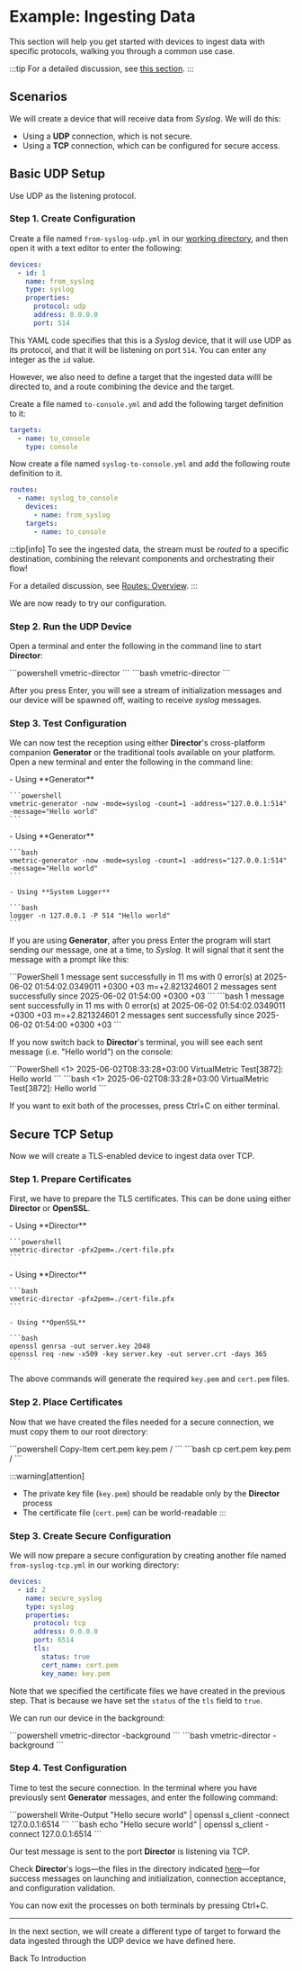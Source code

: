 
# Example: Ingesting Data

This section will help you get started with devices to ingest data with specific protocols, walking you through a common use case.

:::tip
For a detailed discussion, see [this section](../configuration/devices/overview.mdx#configuration).
:::

## Scenarios

We will create a device that will receive data from _Syslog_. We will do this:

- Using a **UDP** connection, which is not secure.
- Using a **TCP** connection, which can be configured for secure access.

## Basic UDP Setup

Use UDP as the listening protocol.

### Step 1. Create Configuration

Create a file named `from-syslog-udp.yml` in our [working directory](./introduction.mdx#working-directory), and then open it with a text editor to enter the following:

```yaml title="from-syslog-udp.yml"
devices:
  - id: 1
    name: from_syslog
    type: syslog
    properties:
      protocol: udp
      address: 0.0.0.0
      port: 514
```

This YAML code specifies that this is a _Syslog_ device, that it will use UDP as its protocol, and that it will be listening on port `514`. You can enter any integer as the `id` value.

However, we also need to define a target that the ingested data willl be directed to, and a route combining the device and the target.

Create a file named `to-console.yml` and add the following target definition to it:

```yaml title="to-console.yml"
targets:
  - name: to_console
    type: console
```

Now create a file named `syslog-to-console.yml` and add the following route definition to it.

```yaml title="syslog-to-console.yml"
routes:
  - name: syslog_to_console
    devices:
      - name: from_syslog
    targets:
      - name: to_console
```

:::tip[info]
To see the ingested data, the stream must be _routed_ to a specific destination, combining the relevant components and orchestrating their flow!

For a detailed discussion, see [Routes: Overview](../configuration/routes.mdx#configuration).
:::

We are now ready to try our configuration.

### Step 2. Run the UDP Device

Open a terminal and enter the following in the command line to start **Director**:

<Tabs>
  <TabItem value="powershell" label="PowerShell" default>
    ```powershell
    vmetric-director
    ```
  </TabItem>
  <TabItem value="bash" label="Bash">
    ```bash
    vmetric-director
    ```
  </TabItem>
</Tabs>

After you press <kb-short>Enter</kb-short>, you will see a stream of initialization messages and our device will be spawned off, waiting to receive _syslog_ messages.

### Step 3. Test Configuration

We can now test the reception using either **Director**'s cross-platform companion **Generator** or the traditional tools available on your platform. Open a new terminal and enter the following in the command line:

<Tabs>
  <TabItem value="powershell" label="PowerShell" default>
    - Using **Generator**

    ```powershell
    vmetric-generator -now -mode=syslog -count=1 -address="127.0.0.1:514" -message="Hello world"
    ```
  </TabItem>
  <TabItem value="bash" label="Bash">
    - Using **Generator**
  
    ```bash
    vmetric-generator -now -mode=syslog -count=1 -address="127.0.0.1:514" -message="Hello world"
    ```
    
    - Using **System Logger**

    ```bash
    logger -n 127.0.0.1 -P 514 "Hello world"
    ```
  </TabItem>
</Tabs>

If you are using **Generator**, after you press <kb-short>Enter</kb-short> the program will start sending our message, one at a time, to _Syslog_. It will signal that it sent the message with a prompt like this:

<Tabs>
  <TabItem value="powershell" label="PowerShell" default>
    ```PowerShell
    1 message sent successfully in 11 ms with 0 error(s) at 2025-06-02 01:54:02.0349011 +0300 +03 m=+2.821324601
    2 messages sent successfully since 2025-06-02 01:54:00 +0300 +03
    ```
  </TabItem>
  <TabItem value="bash" label="Bash">
    ```bash
    1 message sent successfully in 11 ms with 0 error(s) at 2025-06-02 01:54:02.0349011 +0300 +03 m=+2.821324601
    2 messages sent successfully since 2025-06-02 01:54:00 +0300 +03
    ```
  </TabItem>
</Tabs>

If you now switch back to **Director**'s terminal, you will see each sent message (i.e. "Hello world") on the console:

<Tabs>
  <TabItem value="powershell" label="PowerShell" default>
    ```PowerShell
    <1> 2025-06-02T08:33:28+03:00 VirtualMetric Test[3872]: Hello world
    ```
  </TabItem>
  <TabItem value="bash" label="Bash">
    ```bash
    <1> 2025-06-02T08:33:28+03:00 VirtualMetric Test[3872]: Hello world
    ```
  </TabItem>
</Tabs>

If you want to exit both of the processes, press <kb-short>Ctrl+C</kb-short> on either terminal.

## Secure TCP Setup

Now we will create a TLS-enabled device to ingest data over TCP.

### Step 1. Prepare Certificates

First, we have to prepare the TLS certificates. This can be done using either **Director** or **OpenSSL**.

<Tabs>
  <TabItem value="powershell" label="PowerShell" default>
    - Using **Director**

    ```powershell
    vmetric-director -pfx2pem=./cert-file.pfx
    ```
  </TabItem>
  <TabItem value="bash" label="Bash">
    - Using **Director**
    
    ```bash
    vmetric-director -pfx2pem=./cert-file.pfx
    ```
    
    - Using **OpenSSL**
    
    ```bash
    openssl genrsa -out server.key 2048
    openssl req -new -x509 -key server.key -out server.crt -days 365
    ```
  </TabItem>
</Tabs>

The above commands will generate the required `key.pem` and `cert.pem` files.

### Step 2. Place Certificates

Now that we have created the files needed for a secure connection, we must copy them to our root directory:

<Tabs>
  <TabItem value="powershell" label="PowerShell" default>
    ```powershell
    Copy-Item cert.pem key.pem <vm_root>/
    ```
  </TabItem>
  <TabItem value="bash" label="Bash">
    ```bash
    cp cert.pem key.pem <vm_root>/
    ```
  </TabItem>
</Tabs>

:::warning[attention]
- The private key file (`key.pem`) should be readable only by the **Director** process
- The certificate file (`cert.pem`) can be world-readable
:::

### Step 3. Create Secure Configuration

We will now prepare a secure configuration by creating another file named `from-syslog-tcp.yml` in our working directory:

```yaml title="from-syslog-tcp.yml"
devices:
  - id: 2
    name: secure_syslog
    type: syslog
    properties:
      protocol: tcp
      address: 0.0.0.0
      port: 6514
      tls:
        status: true
        cert_name: cert.pem
        key_name: key.pem
```

Note that we specified the certificate files we have created in the previous step. That is because we have set the `status` of the `tls` field to `true`.

We can run our device in the background:

<Tabs>
  <TabItem value="powershell" label="PowerShell" default>
    ```powershell
    vmetric-director -background
    ```
  </TabItem>
  <TabItem value="bash" label="Bash">
    ```bash
    vmetric-director -background
    ```
  </TabItem>
</Tabs>

### Step 4. Test Configuration

Time to test the secure connection. In the terminal where you have previously sent **Generator** messages, and enter the following command:

<Tabs>
  <TabItem value="powershell" label="PowerShell" default>
    ```powershell
    Write-Output "Hello secure world" | openssl s_client -connect 127.0.0.1:6514
    ```
  </TabItem>
  <TabItem value="bash" label="Bash">
    ```bash
    echo "Hello secure world" | openssl s_client -connect 127.0.0.1:6514
    ```
  </TabItem>
</Tabs>

Our test message is sent to the port **Director** is listening via TCP.

Check **Director**'s logs&mdash;the files in the directory indicated [here](./introduction.mdx#logging-setup)&mdash;for success messages on launching and initialization, connection acceptance, and configuration validation.

You can now exit the processes on both terminals by pressing <kb-short>Ctrl+C</kb-short>.

---

In the next section, we will create a different type of target to forward the data ingested through the UDP device we have defined here.

<Link to="./introduction#examples" className="button button--primary" style={{ width: '400px', display: 'inline-block', textAlign: 'center'}}>Back To Introduction</Link>
